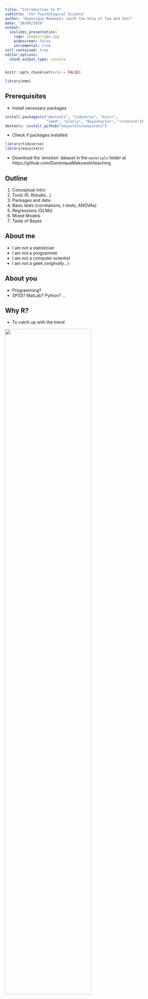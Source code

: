 ```yaml
---
title: "Introduction to R"
subtitle: 'For Psychological Science'
author: "Dominique Makowski (with the help of Tam and Zen)"
date: "30/09/2019"
output:
  ioslides_presentation:
    logo: images/logo.jpg
    widescreen: false
    incremental: true
self_contained: true
editor_options: 
  chunk_output_type: console
---
```


```r
knitr::opts_chunk$set(echo = FALSE)

library(emo)
```


## Prerequisites {.build}

- Install necessary packages 

```r
install.packages(c("devtools", "tidyverse", "knitr", 
                   "lme4", "plotly", "BayesFactor", "rstanarm"))
devtools::install_github("easystats/easystats")
```

- Check if packages installed 

```r
library(tidyverse)
library(easystats)
```

- Download the 'emotion' dataset in the `materials` folder at https://github.com/DominiqueMakowski/teaching

<!-- https://raw.githubusercontent.com/DominiqueMakowski/teaching/master/R/2019_09_CBL_workshop/materials/emotion.csv -->

## Outline

1. Conceptual intro
2. Tools (R, Rstudio...)
3. Packages and data
4. Basic tests (correlations, *t*-tests, ANOVAs)
5. Regressions (GLMs)
6. Mixed Models
7. Taste of Bayes


## About me {.build}

- I am not a statistician
- I am not a programmer
- I am not a computer scientist
- I am not a geek *(originally...)*

## About you {.build}

- Programming?
- SPSS? MatLab? Python? ...

## Why R? 

- To catch up with the trend

![](images/barrett2019Rtrend.png){width=75%}

<!-- ## Why R? -->
<!-- ![](images/barrett2019sixreasons.png){width=90%} -->


## Why R?

- To catch up with the trend

![](images/spss_dying.png){width=95%}

<!-- ```{r echo = FALSE, warning=FALSE, message=FALSE} -->
<!-- library(tidyverse) -->

<!-- read.csv("scripts/citations.csv") %>%  -->
<!--   ggplot(aes(x = Year, y = Citations, color = Software)) + -->
<!--   geom_line() + -->
<!--   scale_y_continuous(labels = scales::number) -->
<!-- ``` -->


## Why R?
### **R *vs.* SPSS, Excel, SAS...**

- Free
- Open-source
- Cross-platform
- Safe for your data
- Incredible community (twitter, stackoverflow, github...)
- Gold standart accross science
- Cutting-edge statistics and methods
- Reproducible research


## Why R?
### **R *vs.* Python**

- Python for signal processing, machine learning and other applications
- R for data manipulation, statistics, visualisation and communication ([1](https://neuropsychology.shinyapps.io/patientassessmentapp/), [2](https://malco.io/), [3](https://github.com/easystats/easystats/blob/master/publications/makowski_2019_bayesian/manuscript/preprint.pdf),  [4](https://github.com/DominiqueMakowski/teaching/blob/master/R/2019_09_CBL_workshop/2019_09_CBL_workshop.Rmd))<!-- websites, presentations, pdf reports -->
- Use both!

## Long road ahead {.build}

- No course or workshop will teach you R
- Just dive in and try to accomplish a goal
- Steep learning curve
- Many frustrating moments
- People think "*now it's not the best time for me to learn it, because I have to deliver X. I'll do it when* `<insertSomething>`" 
- Every minute invested in learning R will be worth it
- You won't regret it!
- Biggest blockers: **fear and apprehension**


## Old R *vs.* new R {.build}

![](images/logo_r.png){width=15%}

```r
# base R
data[data["col1"] < 3, c("col2", "col3" )]
```

![](images/logo_tidyverse.png){width=15%}

```r
library(tidyverse)

data %>%
  filter(col1 < 3) %>%
  select(col2, col3) 
```


## R and R studio

- Hands on!
- Editor and Console
- Theme
- Create an Rmarkdown file (`chunk output in console`)
- `R` chunks vs. `markdown` text
- Remove the first code chunk
- Try clicking on `Knit`
- Shortcuts
  - `CTLR + ENTER`: Run the selection
  - `CTRL + SHIFT + C`: Comment selection
  - `CTRL + SHIFT + M`: Ceci n'est pas une pipe `%>%`

## Install and Import Packages `r emo::ji("package")` {.build}

- Everything is done through **packages**
- Packages provide **new functions**
- The main challenge in R is not *"if something is possible"*, but rather *"what is the package that implements it the best"* (importance of staying "tuned", r-bloggers, twitter, github...)
- Packages have to be *installed* only once, and *loaded* whenever you want to use their functions

```r
# Load the package
library(tidyverse)
```

## Discover functions and documentation {.build}

- **Don't learn the functions!!!** Know what you want to do, and search for it (on google)

```r
anova()
```

- Show documentation (`F1` or `?function`)
- Google the CRAN repository page of the package ([`"bayestestR CRAN"`](https://www.google.com/search?q=bayestestR+CRAN&rlz=1C1CHBD_frSG849SG849&oq=bayestestR+CRAN&aqs=chrome..69i57j69i60l3j69i59.706j0j7&sourceid=chrome&ie=UTF-8))
- Check out the manual, the Github page or the *vignettes*


## Summary: Where to find help {.build}

- Google
- Stack Overflow
- Google
- Github (create issues)
- Stack Overflow
- Really, Stack Overflow


## Load data {.build}

- **Session -> Set Working Directory -> to Source File Location**
- A classic code line containg a *function* (e.g., `f()`), to which we provide inputs via *arguments* (e.g., `f(x)`) and that outputs something that be stored in an object (e.g., `y <- f(x)`)
- There are usually multiple arguments to function (e.g., `y <- f(x, great_workshop=TRUE, great_audience=TRUE)`)
- Assignments are traditionnaly done with `<-`, but `=` is equivalent

```r
df <- read.csv("materials/emotion.csv")
```

<!-- df <- read.csv("https://raw.githubusercontent.com/DominiqueMakowski/teaching/master/R/2019_09_CBL_workshop/materials/emotion.csv") -->

- Check the documentation of the function. Many other possible arguments with **default** values, that we can override.

```r
df <- read.csv("materials/emotion.csv", stringsAsFactors = FALSE)
```

## Explore the data {.build}

- Click on the object in the **Environment** panel to see it
- If the output of a function is not stored in an object, R will *print* it

```r
df
```


## Explore the data {.build}

- Useful functions to describe objects, such as `summary()` or `report()` (in the easystats collection)

```r
library(easystats)
```
```r
report(df)
```

## Explore the data {.build}

- Young and healthy adults watched pictures, that were either **Negative** or **Neutral** (the **`condition` variable**)
- For each picture (48 different items), they had to rate the **Intensity** (arousal) and **Valence** (positive - negative) of the emotion that they felt, as well as the **Self-Relevance** (the "autobiographical link", i.e., how do they personally relate to the content of the picture)
- 30 min after the presentation, participants had to **recall** the images




## Explore the data {.build}

- Report the sample

```r
report_participants(df, age = "Age", 
                    sex = "Sex", 
                    participant = "Participant_ID")
```

## Data Manipulation {.build}

- Summarize variables by condition
- The pipes (`%>%`) make the workflow easier to read (take this, do that, then that, ...)

```r
df_condition <- df %>% 
  group_by(Participant_ID, Condition) %>% 
  summarise(Arousal = mean(Arousal),
            SelfRelevance = mean(SelfRelevance),
            Sex = unique(Sex))
``` 


## Data Manipulation

```r
head(df_condition)
```

## Data Manipulation {.build}

- From *long* format to *wide*

```r
df_sub <- df_condition %>% 
  pivot_wider(names_from = "Condition",
              values_from = c("Arousal", "SelfRelevance"))
df_sub
```

## Accessing things in objects {.build}

- Use the dollar `$` sign to access a specific variable of a dataframe

```r
df_sub$Arousal_Negative
median(df_sub$Arousal_Negative)
median(df_sub$Arousal_Neutral)
```

## *t*-tests {.build}

- *t*-tests can be performed using the `t.test` function

```r
t.test(df_sub$Arousal_Negative, df_sub$Arousal_Neutral)
```


## *t*-tests {.build}

- The `report()` function can also be used in this case

```r
t.test(df_sub$Arousal_Negative, df_sub$Arousal_Neutral) %>% 
  report()
```

- About *pipes* (`%>%`):

```r
f(x, something=TRUE)
x %>% f(something=TRUE)
```

```r
result <- t.test(df_sub$Arousal_Negative, df_sub$Arousal_Neutral)
report(result)
```


## Correlation {.build}

- Correlations can be done in a similar way

```r
cor.test(df_sub$SelfRelevance_Negative, df_sub$Arousal_Negative)
```

## Bayesian correlation {.build}

- Need to load the `BayesFactor` package (case-sensitive!)

```r
library(BayesFactor)

correlationBF(df_sub$SelfRelevance_Negative, df_sub$Arousal_Negative) %>% 
  model_parameters()
```


## Correlation Plot {.build}

```r
p <- df_sub %>% 
  ggplot(aes(x = SelfRelevance_Negative, y = Arousal_Negative)) +
  geom_point() +
  geom_smooth(method = "lm")
p
```


## Interactive plots {.build}

- Try this:

```r
library(plotly)
ggplotly(p)
```

## Conclusion {.build}

- Negative pictures elicit significantly more emotional **arousal**
- Anecdotal evidence for a positive correlation between the **self-relevance** and **arousal** for negative pictures
- New hypothesis: Could this be modulated by **Sex**?
- How? An ANOVA `Sex * self-relevance`?

## Create New Variables {.build}

```r
df_sub$SelfRelevance_Binary <- ifelse(
  df_sub$SelfRelevance_Negative > mean(df_sub$SelfRelevance_Negative),
  "High", "Low")
```
```r
report(df_sub$SelfRelevance_Binary)
```


## ANOVAs {.build}

- Done with the `aov()` function (Analysis Of Variance)
- The first argument is a formula `y ~ a + b` 

```r
model <- aov(Arousal_Negative ~ Sex * SelfRelevance_Binary, data = df_sub)
```

## ANOVAs {.build}

```r
result <- report(model)
result
to_table(result)
```

## Boxplots {.build}

```r
df_sub %>% 
  ggplot(aes(x = SelfRelevance_Binary, y = Arousal_Negative, fill = Sex)) +
  geom_boxplot()
```

## Boxplots (nicer) {.build}

- Reverse x-axis Order, tweak colors 

```r
df_sub %>% 
  ggplot(aes(x = fct_rev(SelfRelevance_Binary), y = Arousal_Negative, fill = Sex)) +
  geom_boxplot() +
  theme_modern() +
  scale_fill_manual(values = c("pink", "lightblue"))
```


## Regressions {.build}

- Most of the "tests" taught *are* linear models (https://lindeloev.github.io/tests-as-linear/)
- Much more informative and powerful

```r
model <- aov(Arousal_Negative ~ Sex * SelfRelevance_Binary, data = df_sub)
```
```r
model <- lm(Arousal_Negative ~ Sex * SelfRelevance_Binary, data = df_sub)
anova(model)
```

## Regressions

```r
result <- report(model)
result
to_table(result)
```

## Regressions {.build}

- Can mix continuous and categorical variables

```r
model <- lm(Arousal_Negative ~ Sex * SelfRelevance_Negative, data = df_sub) 

model %>% 
  report() %>% 
  to_table()
```

## Model Visualisation (Optional) {.build}

- A model can best be understood when visualised 

```r
model %>% 
  estimate_link() %>% 
  ggplot(aes(y = Predicted, x = SelfRelevance_Negative)) + 
  geom_ribbon(aes(ymin=CI_low, ymax=CI_high, fill=Sex), alpha = 0.3) +
  geom_line(aes(color = Sex)) 
  ylab("Predicted Arousal")
```

## Model Visualisation (with points) {.build}

```r
model %>% 
  estimate_link() %>% 
  ggplot(aes(y = Predicted, x = SelfRelevance_Negative)) + 
  geom_ribbon(aes(ymin=CI_low, ymax=CI_high, fill=Sex), alpha = 0.3) +
  geom_line(aes(color = Sex)) + 
  geom_point(data = df_sub, aes(y = Arousal_Negative, color = Sex))
```


## Adding the Condition {.build}

- Let's drop the sex but investigate the whole set of pictures (including neutral)
- Is there a relationship between self-relevance and arousal for the neutral pictures?

```r
lm(Arousal ~ Condition * SelfRelevance, data = df_condition) %>% 
  report() %>% 
  to_table()
```

## Mixed Models {.build}

- There is a hierarchical (i.e., grouped) structure

```r
library(lme4)

model <- lmer(Arousal ~ Condition * SelfRelevance + (1|Participant_ID), 
              data = df_condition)

model %>% 
  report() %>% 
  to_table()
```

## Predicting the Recall of Items {.build}

- Investigate the determinants of item recall

```r
report(df)
```

## A Logistic Mixed Model {.build}

- Investigate the determinants of item recall

```r
model <- glmer(Recall ~ Condition * SelfRelevance + 
                 (1|Participant_ID) + (1|Item_Name), 
               family = "binomial", data = df)
report(model) %>% 
  to_table()
```

## A Bayesian Logistic Mixed Model {.build}

```r
library(rstanarm)

model <- stan_glmer(Recall ~ Condition * SelfRelevance + 
                      (1|Participant_ID) + (1|Item_Name), 
                    family = "binomial", data = df)
```

## A Bayesian Logistic Mixed Model

```r
library(rstanarm)

model <- stan_glmer(Recall ~ Condition * SelfRelevance + 
                      (1|Participant_ID) + (1|Item_Name), 
                    family = "binomial", data = df, iter = 500)
```

## A Bayesian Logistic Mixed Model

```r
report(model) %>% 
  to_table()
```

## Visualisation

```r
model %>% 
  estimate_link() %>% 
  ggplot(aes(x = SelfRelevance, y = Median)) +
  geom_ribbon(aes(ymin = CI_low, ymax = CI_high, fill = Condition), alpha = 0.2) +
  geom_line(aes(color = Condition), size = 1)  + 
  theme_modern() +
  ylab("Probability of Recalling the Item")
```



## Resources {.build}

- https://easystats.github.io/blog/resources/
- Bayesian tutorial: https://easystats.github.io/bayestestR/
- Structural modelling: https://easystats.github.io/parameters/articles/efa_cfa.html
- **Thank you!**


<font size="4">`dom.makowski@gmail.com`</font> 
